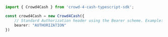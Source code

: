 ```typescript index.ts
import { Crowd4Cash } from 'crowd-4-cash-typescript-sdk';

const crowd4Cash = new Crowd4Cash({
    // Standard Authorization header using the Bearer scheme. Example: "Bearer {token}"
    bearer: "AUTHORIZATION"
})
```